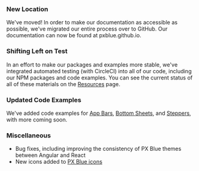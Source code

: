 ### New Location

We've moved! In order to make our documentation as accessible as possible, we've migrated our entire process over to GitHub. Our documentation can now be found at pxblue.github.io.

### Shifting Left on Test

In an effort to make our packages and examples more stable, we've integrated automated testing (with CircleCI) into all of our code, including our NPM packages and code examples. You can see the current status of all of these materials on the [Resources](/resources) page.

### Updated Code Examples

We've added code examples for [App Bars](/patterns/appbar), [Bottom Sheets](/patterns/overlay), and [Steppers](/patterns/steppers), with more coming soon.

### Miscellaneous

-   Bug fixes, including improving the consistency of PX Blue themes between Angular and React
-   New icons added to [PX Blue icons](/style/iconography)
